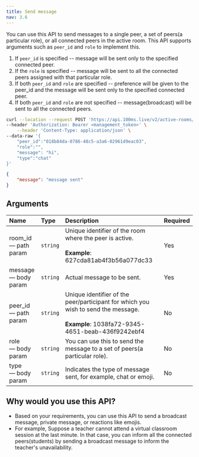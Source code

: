 ```yaml
---
title: Send message
nav: 3.6
---
```


You can use this API to send messages to a single peer, a set of peers(a particular role), or all connected peers in the active room. This API supports arguments such as `peer_id` and `role` to implement this.

1. If `peer_id` is specified -- message will be sent only to the specified connected peer.
2. If the `role` is specified -- message will be sent to all the connected peers assigned with that particular role.
3. If both `peer_id` and `role` are specified -- preference will be given to the peer_id and the message will be sent only to the specified connected peer.
4. If both `peer_id` and `role` are not specified -- message(broadcast) will be sent to all the connected peers.

<PostRequest title="https://api.100ms.live/v2/active-rooms/<room_id>/send-message" />

<Request id="req-0">

```bash
curl --location --request POST 'https://api.100ms.live/v2/active-rooms/<room_id>/send-message' \
--header 'Authorization: Bearer <management_token>' \
    --header 'Content-Type: application/json' \
--data-raw '{
    "peer_id":"018b84da-0786-48c5-a3a6-02961d9eac03",
    "role":"",
    "message": "hi",
    "type":"chat"
}'
```

</Request>

<ResponseBox id="res-0" status="200 OK">

```json
{
    "message": "message sent"
}
```

</ResponseBox>

## Arguments

| Name                       | Type     | Description                                                                                                                                   | Required |
| :------------------------- | :------- | :-------------------------------------------------------------------------------------------------------------------------------------------- | :------- |
| room_id <br/> — path param | `string` | Unique identifier of the room where the peer is active. <br/><br/>**Example**: 627cda81ab4f3b56a077dc33                                       | Yes      |
| message <br/> — body param | `string` | Actual message to be sent.                                                                                                                    | Yes      |
| peer_id <br/> — path param | `string` | Unique identifier of the peer/participant for which you wish to send the message. <br/><br/>**Example**: 1038fa72-9345-4651-beab-436f9242ebf4 | No       |
| role <br/> — body param    | `string` | You can use this to send the message to a set of peers(a particular role).                                                                    | No       |
| type <br/> — body param    | `string` | Indicates the type of message sent, for example, chat or emoji.                                                                               | No       |

## Why would you use this API?

-   Based on your requirements, you can use this API to send a broadcast message, private message, or reactions like emojis.
-   For example, Suppose a teacher cannot attend a virtual classroom session at the last minute. In that case, you can inform all the connected peers(students) by sending a broadcast message to inform the teacher's unavailability.
